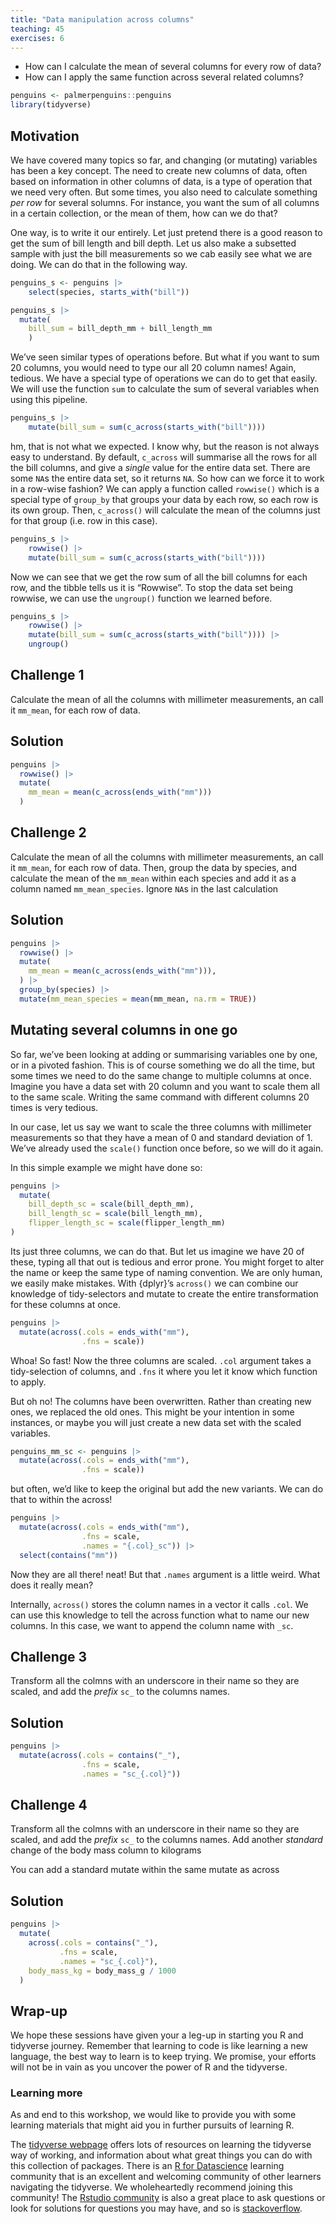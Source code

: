 ```yaml
---
title: "Data manipulation across columns"
teaching: 45
exercises: 6
---
```


:::::::::::::::::::::::::::::::::::::: questions 

- How can I calculate the mean of several columns for every row of data?
- How can I apply the same function across several related columns?

::::::::::::::::::::::::::::::::::::::::::::::::

::::::::::::::::::::::::::::::::::::: objectives


::::::::::::::::::::::::::::::::::::::::::::::::

```r
penguins <- palmerpenguins::penguins
library(tidyverse)
```

## Motivation

We have covered many topics so far, and changing (or mutating) variables has been a key concept. 
The need to create new columns of data, often based on information in other columns of data, is a type of operation that we need very often.
But some times, you also need to calculate something _per row_ for several solumns. 
For instance, you want the sum of all columns in a certain collection, or the mean of them, how can we do that?

One way, is to write it our entirely.
Let just pretend there is a good reason to get the sum of bill length and bill depth. 
Let us also make a subsetted sample with just the bill measurements so we cab easily see what we are doing.
We can do that in the following way.

```r
penguins_s <- penguins |>
    select(species, starts_with("bill"))

penguins_s |> 
  mutate(
    bill_sum = bill_depth_mm + bill_length_mm
    )
```

We've seen similar types of operations before.
But what if you want to sum 20 columns, you would need to type our all 20 column names!
Again, tedious. 
We have a special type of operations we can do to get that easily. 
We will use the function `sum` to calculate the sum of several variables when using this pipeline.

```r
penguins_s |>
    mutate(bill_sum = sum(c_across(starts_with("bill"))))
```

hm, that is not what we expected.
I know why, but the reason is not always easy to understand. 
By default, `c_across` will summarise all the rows for all the bill columns, and give a _single_ value for the entire data set.
There are some `NA`s the entire data set, so it returns `NA`. 
So how can we force it to work in a row-wise fashion?
We can apply a function called `rowwise()` which is a special type of `group_by` that groups your data by each row, so each row is its own group.
Then, `c_across()` will calculate the mean of the columns just for that group (i.e. row in this case).

```r
penguins_s |>
    rowwise() |>
    mutate(bill_sum = sum(c_across(starts_with("bill"))))
```

Now we can see that we get the row sum of all the bill columns for each row, and the tibble tells us it is "Rowwise".
To stop the data set being rowwise, we can use the `ungroup()` function we learned before.

```r
penguins_s |>
    rowwise() |>
    mutate(bill_sum = sum(c_across(starts_with("bill")))) |>
    ungroup()
```

::::::::::::::::::::::::::::::::::::: challenge 
## Challenge 1
Calculate the mean of all the columns with millimeter measurements, an call it `mm_mean`, for each row of data.

:::::::::::::::::::::::::::::::::::::::: solution 
## Solution 

```r
penguins |> 
  rowwise() |>
  mutate(
    mm_mean = mean(c_across(ends_with("mm")))
  )
```

:::::::::::::::::::::::::::::::::::::::: 
::::::::::::::::::::::::::::::::::::: 

::::::::::::::::::::::::::::::::::::: challenge 
## Challenge 2
Calculate the mean of all the columns with millimeter measurements, an call it `mm_mean`, for each row of data.
Then, group the data by species, and calculate the mean of the `mm_mean` within each species and add it as a column named `mm_mean_species`.
Ignore `NA`s in the last calculation

:::::::::::::::::::::::::::::::::::::::: solution 
## Solution 

```r
penguins |> 
  rowwise() |>
  mutate(
    mm_mean = mean(c_across(ends_with("mm"))),
  ) |>
  group_by(species) |>
  mutate(mm_mean_species = mean(mm_mean, na.rm = TRUE))
```

:::::::::::::::::::::::::::::::::::::::: 
::::::::::::::::::::::::::::::::::::: 


## Mutating several columns in one go

So far, we've been looking at adding or summarising variables one by one, or in a pivoted fashion.
This is of course something we do all the time, but some times we need to do the same change to multiple columns at once. 
Imagine you have a data set with 20 column and you want to scale them all to the same scale.
Writing the same command with different columns 20 times is very tedious. 

In our case, let us say we want to scale the three columns with millimeter measurements so that they have a mean of 0 and standard deviation of 1. 
We've already used the `scale()` function once before, so we will do it again.

In this simple example we might have done so:

```r
penguins |> 
  mutate(
    bill_depth_sc = scale(bill_depth_mm),
    bill_length_sc = scale(bill_length_mm),
    flipper_length_sc = scale(flipper_length_mm)
)
```

Its just three columns, we can do that. 
But let us imagine we have 20 of these, typing all that out is tedious and error prone. 
You might forget to alter the name or keep the same type of naming convention. 
We are only human, we easily make mistakes.
With {dplyr}'s `across()` we can combine our knowledge of tidy-selectors and mutate to create the entire transformation for these columns at once.

```r
penguins |> 
  mutate(across(.cols = ends_with("mm"), 
                .fns = scale))
```

Whoa! So fast!
Now the three columns are scaled. 
`.col` argument takes a tidy-selection of columns, and `.fns` it where you let it know which function to apply.

But oh no! The columns have been overwritten. Rather than creating new ones, we replaced the old ones.
This might be your intention in some instances, or maybe you will just create a new data set with the scaled variables. 

```r
penguins_mm_sc <- penguins |> 
  mutate(across(.cols = ends_with("mm"),
                .fns = scale))
```

but often, we'd like to keep the original but add the new variants. We can do that to within the across!

```r
penguins |> 
  mutate(across(.cols = ends_with("mm"),
                .fns = scale, 
                .names = "{.col}_sc")) |> 
  select(contains("mm"))
```

Now they are all there! neat! But that `.names` argument is a little weird. What does it really mean?

Internally, `across()` stores the column names in a vector it calls `.col`.
We can use this knowledge to tell the across function what to name our new columns. 
In this case, we want to append the column name with `_sc`. 

::::::::::::::::::::::::::::::::::::: challenge 
## Challenge 3
Transform all the colmns with an underscore in their name so they are scaled, and add the _prefix_ `sc_` to the columns names.

:::::::::::::::::::::::::::::::::::::::: solution
## Solution 

```r
penguins |> 
  mutate(across(.cols = contains("_"),
                .fns = scale, 
                .names = "sc_{.col}"))
```

:::::::::::::::::::::::::::::::::::::::: 
::::::::::::::::::::::::::::::::::::: 

::::::::::::::::::::::::::::::::::::: challenge 
## Challenge 4
Transform all the colmns with an underscore in their name so they are scaled, and add the _prefix_ `sc_` to the columns names. 
Add another _standard_ change of the body mass column to kilograms

:::::::::::::::::::::::::::::::::::::::: hint
You can add a standard mutate within the same mutate as across
:::::::::::::::::::::::::::::::::::::::: 

:::::::::::::::::::::::::::::::::::::::: solution 
## Solution 

```r
penguins |> 
  mutate(
    across(.cols = contains("_"),
           .fns = scale, 
           .names = "sc_{.col}"),
    body_mass_kg = body_mass_g / 1000
  )
```

:::::::::::::::::::::::::::::::::::::::: 
::::::::::::::::::::::::::::::::::::: 


## Wrap-up

We hope these sessions have given your a leg-up in starting you R and tidyverse journey. 
Remember that learning to code is like learning a new language, the best way to learn is to keep trying. 
We promise, your efforts will not be in vain as you uncover the power of R and the tidyverse.

### Learning more
As and end to this workshop, we would like to provide you with some learning materials that might aid you in further pursuits of learning R. 

The [tidyverse webpage](https://www.tidyverse.org/) offers lots of resources on learning the tidyverse way of working, and information
about what great things you can do with this collection of packages. 
There is an [R for Datascience](https://www.rfordatasci.com/) learning community that is an excellent and 
welcoming community of other learners navigating the tidyverse. We wholeheartedly recommend joining this community!
The [Rstudio community](https://community.rstudio.com/) is also a great place to ask questions or 
look for solutions for questions you may have, and so is [stackoverflow](https://stackoverflow.com/).

